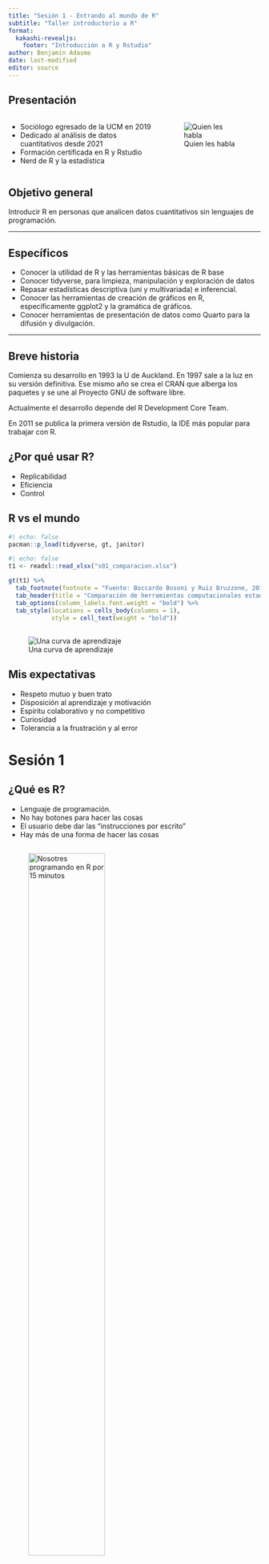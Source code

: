 ```yaml
---
title: "Sesión 1 - Entrando al mundo de R"
subtitle: "Taller introductorio a R"
format: 
  kakashi-revealjs:
    footer: "Introducción a R y Rstudio"
author: Benjamín Adasme
date: last-modified
editor: source
---
```


## Presentación {.smaller}

::: columns
::: {.column width="60%"}
::: nonincremental
-   Sociólogo egresado de la UCM en 2019
-   Dedicado al análisis de datos cuantitativos desde 2021
-   Formación certificada en R y Rstudio
-   Nerd de R y la estadística
:::
:::

::: {.column width="40%"}
![Quien les habla](foto%20Benjamín%20Adasme%202.jpg)
:::
:::

## Objetivo general {.center}

Introducir R en personas que analicen datos cuantitativos sin lenguajes de programación.

------------------------------------------------------------------------

## Específicos {.smaller}

::: incremental
-   Conocer la utilidad de R y las herramientas básicas de R base
-   Conocer tidyverse, para limpieza, manipulación y exploración de datos
-   Repasar estadísticas descriptiva (uni y multivariada) e inferencial.
-   Conocer las herramientas de creación de gráficos en R, específicamente ggplot2 y la gramática de gráficos.
-   Conocer herramientas de presentación de datos como Quarto para la difusión y divulgación.
:::

------------------------------------------------------------------------

## Breve historia {.center}

Comienza su desarrollo en 1993 la U de Auckland. En 1997 sale a la luz en su versión definitiva. Ese mismo año se crea el CRAN que alberga los paquetes y se une al Proyecto GNU de software libre.

Actualmente el desarrollo depende del R Development Core Team.

En 2011 se publica la primera versión de Rstudio, la IDE más popular para trabajar con R.

## ¿Por qué usar R?

::: incremental
-   Replicabilidad
-   Eficiencia
-   Control
:::

## R vs el mundo

```r
#| echo: false
pacman::p_load(tidyverse, gt, janitor)
```

```r
#| echo: false
t1 <- readxl::read_xlsx("s01_comparacion.xlsx")

gt(t1) %>% 
  tab_footnote(footnote = "Fuente: Boccardo Bosoni y Ruiz Bruzzone, 2019") %>% 
  tab_header(title = "Comparación de herramientas computacionales estadísticas") %>% 
  tab_options(column_labels.font.weight = "bold") %>% 
  tab_style(locations = cells_body(columns = 1),
            style = cell_text(weight = "bold"))

```

##  {.center}

![Una curva de aprendizaje](1.learning-curve.png)

## Mis expectativas {.smaller}

::: incremental
-   Respeto mutuo y buen trato
-   Disposición al aprendizaje y motivación
-   Espíritu colaborativo y no competitivo
-   Curiosidad
-   Tolerancia a la frustración y al error
:::

# Sesión 1

## ¿Qué es R? {.smaller}



-   Lenguaje de programación.
-   No hay botones para hacer las cosas
-   El usuario debe dar las "instrucciones por escrito"
-   Hay más de una forma de hacer las cosas


## {.center}


:::{.fragment}
![Nosotres programando en R por 15 minutos](b0338755257f34868e8809166b7f1836.jpg){width=60%}
:::

# Vamos a R


# Vamos a Rstudio

## Interfaz de Rstudio

![](rstudio-panes-labeled.jpeg){fig-align="center"}

## Elementos de Rstudio {.smaller}

- Consola: inferior izquierda. R puro y duro, donde aparecen los resultados.
- Editor de código: superior izquierda. Donde escribiremos el código de R y otros lenguajes. 
- Ambiente: superior derecha. Almacén de objetos guardados
- Visor: inferior derecha. Visor de archivos, gráficos, paquetes, ayuda, entre otros. 


## Rstudio es como cocinar {.smaller}

- El código escrito en la sección fuente es nuestra receta
- La consola es la olla donde se cocinan los alimentos, de donde salen resultados.
- Los alimentos preparados se albergan en el ambiente, disponibles para que se usen en otra preparación.
- Algunas preparaciones tienen un emplatado especial, y aparecen como imagenes en nuestra pestaña de gráficos. 
- Los archivos son nuestra despensa, los paquetes nuestros implementos de cocina.

## Rstudio es como pelar una naranja

![Ya cómete la maldita naranja](abe.jpeg)

## 

Hasta ahora hemos usado R como

- Calculadora

- Operador lógico

## Operadores lógicos

![¿Había una imagen con peor calidad?](operadores.png)


## Sintaxis básica 

:::{.fragment}
objeto <- función(arg1, arg2, ...)
:::


:::{.fragment}

```r

objeto1 = 2 + 2

```
:::

:::{.fragment}

¿Cual es el valor de `objeto1`?
:::

:::{.fragment}
```r

objeto1

```
:::

## Otro ejemplo

```r

43 / 8

```
:::{.callout-warning}
## Importante

El punto sirve para indicar decimal, la coma para enumerar elementos. El uso de coma para indicar un decimal en el código generará errores.
:::

## Otro otro ejemplo

```r
frutas <- c("manzana", "pera", "naranja")
```

En este caso la `,` sirve para enumerar elementos. 


## Un pequeño detalle

En el código 

```r
frutas <- c("manzana", "pera", "naranja")
```

Hay una función que no conocemos...

## {.center}

La función `c()` sirve para combinar elementos en uno solo, creando...

Vectores (que veremos más adelante)

## Clases de objetos en R {.smaller}

- Doble/flotante (*numeric* o *double*): número con decimales (`4.5 , 6.0009`)
- Entero (*integer*): número entero sin decimales (`120, 2L`)
- Cadena (*character*): texto. Se indica usando comillas (`"texto", "lápiz", "23"`)
- Lógico (*logical*): predeterminados. Definen operaciones lógicas (`TRUE`, `FALSE`, `NA`, `NULL`)
- Factor (*factor*): cadenas con un nivel determinado. Útil para variables categóricas. 


## {.center}

La función `class()` nos indica la clase de un objeto
Las funciones `is.[tipo]` son pruebas que definen si un objeto cumple o no con una condición.

```r

x = 8

is.numeric(x)


```
```r
is.character(x)
```



## {.center}

Veamos algunos ejemplos en R

## Factores

```r
#| code-line-numbers: "1|3|5"

genero <- c(1, 3, 2, 3, 1, 2, 2, 3)

genero_fact <- factor(genero, labels = c("Masc", "Fem", "NoBin"))

genero_fact



```
. . .

::: {.callout-note}

## Nota
Al llamar la variable de factor no nos imprime los números, sino que las etiquetas que hemos asignado. Para conocer los niveles asociados podemos usar la función `levels()`
:::


## Pregunta

¿A y B son iguales? ¿Son diferentes? ¿Por qué?

```r

A <- 34

B <- "34"

```


## 

La respuesta, en teoría es **NO**, pero ...

. . .

```r

A == B

```
¿Por qué sucede?

. . .

Al comparar dos vectores de un solo elemento, R modifica automáticamente uno de los dos a la clase del otro. En este caso, al comparar A igual a B, R transforma B en numérico. Por ello, son iguales. 




# Estructuras de datos

## Vector {.smaller}

- Conjunto de elementos del mismo tipo
- Pueden ser "llamados" por un nombre arbitrario
- Ese nombre representa los valores que contiene en cualquier otro lugar
- Se alberga en el ambiente como cualquier objeto
- Se componen principalmente con la función `c()` que puede significar "combinar" o concatenar"

##

Los vectores se pueden seleccionar con los corchetes `[ ]`

. . .

```r
vec1 <- seq(0, 10, by = 2) #secuencia numérica

vec1
```
. . .

```r
vec1[1]
```


. . . 

```r
vec1[2:3]
```
. . .

```r
vec1[vec1 >= 6]

```



## Lista {.smaller}


- Estructura que permite agrupar diversos tipos de datos en un solo objeto.
- Se crean con la función `list()`
- Poco usado pero útil con algunas funciones

. . .

```r
lista1 <- list(nombre = "Juan",
               edad = 35,
               intereses = "estadística", "deportes", "música")


lista1["nombre"]

```



## Matriz {.smaller}

- Arreglo de números con una dimensión definida en filas y columnas
- Útil en matemáticas
- Base para el siguiente tipo de estructura

. . .
```r
matrix(1:6, nrow = 3, ncol = 2)
```

## Data frame {.smaller}

- El tipo de objeto más común en R.
- Datos en formato tabla. Contiene filas y columnas. 
- Las columnas son vectores. Las filas son observaciones
- Las columnas, por tanto, pueden ser de diferente tipo o clase entre ellas, pero del mismo tipo internamente. 

##

```r
df <- data.frame(var1 = 1:4,
                 var2 = c("a", "b", "c", NA),
                 otro_nom = c(TRUE, TRUE, FALSE, TRUE))

rmarkdown::paged_table(df)

```

## {.smaller}

Los data frame también se pueden dividir con los corchetes `[ ]`

Dentro del corchete el primer número representa las filas y el segundo las columnas. 

. . . 

Seleccionamos toda la fila 1. Al dejar vacío después de la coma indicamos que queremos todas las columnas.

```r

df[1,]  
```
. . .

Seleccionamos toda la columna 3. Al dejar vacío el número antes de la coma, indicamos todas las filas.

```r
df[,3]  
```

. . .

Seleccionamos la fila 4 y la columna 2

```r

df[4,2] 

```
##

También podemos seleccionar las variables de un data frame utilizando el signo `$`

```r

df$var1

```



O utilizando un doble corchete

```r

df[["otro_nom"]]

```
:::{.callout-note}
## Nota
Al usar `$` o `[[ ]]` el botón {{< kbd Tab >}} nos mostrará las variables disponibles.
:::

## Tibble

- Evolución del data frame, pero en el tidyverse (contenido de la próxima sesión)

## {.center}

Apliquemos lo aprendido

# Funciones básicas

## Funciones base vs funciones de paquetes

R como lenguaje se compone de diferentes paquetes. El principal es el paquete "base" que contiene la mayoría de las funciones elementales de R

Más adelante aprenderemos a cargar nuevos paquetes y sumar nuevas funciones.

## Funciones para manejar vectores

## Funciones matemáticas básicas

## Funciones estadísticas básicas

# Desafío sesión 1

